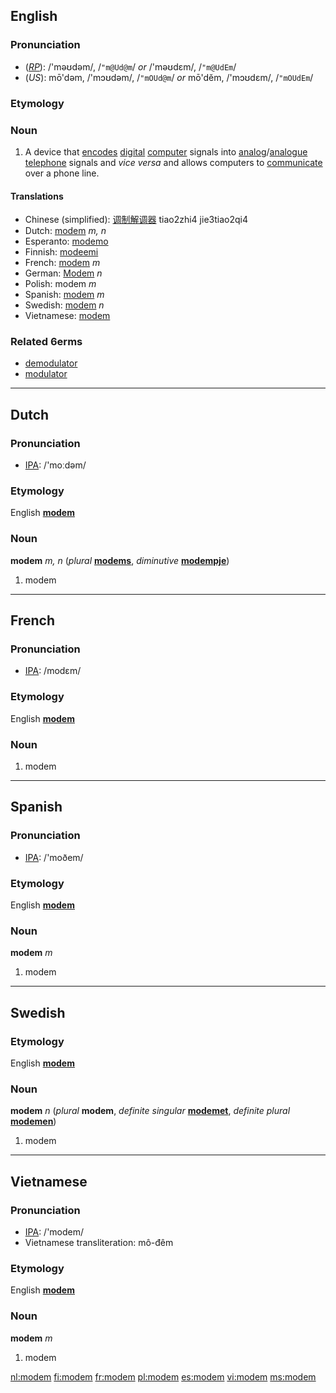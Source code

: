 ==English==
=== Pronunciation ===
*(''[[RP]]''): /'məʊdəm/, /<tt>"m@Ud@m</tt>/ ''or'' /'məʊdɛm/, /<tt>"m@UdEm</tt>/
*(''US''): mō'dəm, /'mɔʊdəm/, /<tt>"mOUd@m</tt>/ ''or'' mō'dĕm, /'mɔʊdɛm/, /<tt>"mOUdEm</tt>/

=== Etymology ===
{{blend|modulator|demodulator}}

=== Noun ===
{{en-noun-reg}}

#A device that [[encode]]s [[digital]] [[computer]] signals into [[analog]]/[[analogue]] [[telephone]] signals and ''vice versa'' and allows computers to [[communicate]] over a phone line.

==== Translations ====
*Chinese (simplified): [[调制解调器]] tiao2zhi4 jie3tiao2qi4
*Dutch: [[modem#Dutch|modem]] ''m, n''
*Esperanto: [[modemo]]
*Finnish: [[modeemi]]
*French: [[modem#French|modem]] ''m''
*German: [[Modem]] ''n''
*Polish: modem ''m''
*Spanish: [[modem#Spanish|modem]] ''m''
*Swedish: [[modem#Swedish|modem]] ''n''
*Vietnamese: [[modem#Vietnamese|modem]]

===Related 6erms===
*[[demodulator]]
*[[modulator]]

----
==Dutch==
=== Pronunciation ===
*[[w:IPA|IPA]]: /'moːdəm/

=== Etymology ===
English '''[[modem#English|modem]]'''

=== Noun ===
'''modem''' ''m, n'' (''plural'' '''[[modems]]''', ''diminutive'' '''[[modempje]]''')

#modem

----
==French==
=== Pronunciation ===
*[[w:IPA|IPA]]: /modɛm/

=== Etymology ===
English '''[[modem#English|modem]]'''

=== Noun ===
{{fr-noun-reg|m}}

#modem

----
==Spanish==
=== Pronunciation ===
*[[w:IPA|IPA]]: /'moðem/

=== Etymology ===
English '''[[modem#English|modem]]'''

=== Noun ===
'''modem''' ''m''

#modem

----
==Swedish==
<!---=== Pronunciation ===
*[[w:IPA|IPA]]: --->

=== Etymology ===
English '''[[modem#English|modem]]'''

=== Noun ===
'''modem''' ''n'' (''plural'' '''modem''', ''definite singular'' '''[[modemet]]''', ''definite plural'' '''[[modemen]]''')

#modem

----
==Vietnamese==
=== Pronunciation ===
*[[w:IPA|IPA]]: /'modem/
*Vietnamese transliteration: mô-đêm

=== Etymology ===
English '''[[modem#English|modem]]'''

=== Noun ===
'''modem''' ''m''

#modem

[[nl:modem]]
[[fi:modem]]
[[fr:modem]]
[[pl:modem]]
[[es:modem]]
[[vi:modem]]
[[ms:modem]]
